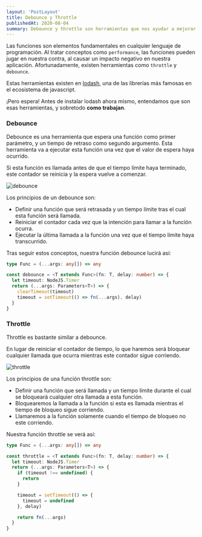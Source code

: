 ```yaml
---
layout: 'PostLayout'
title: Debounce y Throttle
publishedAt: 2020-08-04
summary: Debounce y throttle son herramientas que nos ayudar a mejorar el performance de una app. Como funcionan?
---
```


Las funciones son elementos fundamentales en cualquier lenguaje de programación. Al tratar conceptos como `performance`, las funciones pueden jugar en nuestra contra, al causar un impacto negativo en nuestra aplicación. Afortunadamente, existen herramientas como `throttle` y `debounce`.

Estas herramientas existen en [lodash](https://lodash.com), una de las librerías más famosas en el ecosistema de javascript.

¡Pero espera! Antes de instalar lodash ahora mismo, entendamos que son esas herramientas, y sobretodo **como trabajan**.

### Debounce

Debounce es una herramienta que espera una función como primer parámetro, y un tiempo de retraso como segundo argumento.
Esta herramienta va a ejecutar esta función una vez que el valor de espera haya ocurrido.

Si esta función es llamada antes de que el tiempo límite haya terminado,
este contador se reinicia y la espera vuelve a comenzar.

![debounce](/images/debounce-and-throttle/debounce.jpg)

Los principios de un debounce son:

- Definir una función que será retrasada y un tiempo límite tras el cual esta función será llamada.
- Reiniciar el contador cada vez que la intención para llamar a la función ocurra.
- Ejecutar la última llamada a la función una vez que el tiempo límite haya transcurrido.

Tras seguir estos conceptos, nuestra función debounce lucirá así:

```typescript
type Func = (...args: any[]) => any

const debounce = <T extends Func>(fn: T, delay: number) => {
  let timeout: NodeJS.Timer
  return (...args: Parameters<T>) => {
    clearTimeout(timeout)
    timeout = setTimeout(() => fn(...args), delay)
  }
}
```

### Throttle

Throttle es bastante similar a debounce.

En lugar de reiniciar el contador de tiempo, lo que haremos será bloquear
cualquier llamada que ocurra mientras este contador sigue corriendo.

![throttle](/images/debounce-and-throttle/throttle.jpg)

Los principios de una función throttle son:

- Definir una función que será llamada y un tiempo límite
durante el cual se bloqueará cualquier otra llamada a esta función.
- Bloquearemos la llamada a la función si esta es llamada mientras el tiempo de bloqueo sigue corriendo.
- Llamaremos a la función solamente cuando el tiempo de bloqueo no este corriendo.

Nuestra función throttle se verá así:

```typescript
type Func = (...args: any[]) => any

const throttle = <T extends Func>(fn: T, delay: number) => {
  let timeout: NodeJS.Timer
  return (...args: Parameters<T>) => {
    if (timeout !== undefined) {
      return
    }

    timeout = setTimeout(() => {
      timeout = undefined
    }, delay)

    return fn(...args)
  }
}
```
